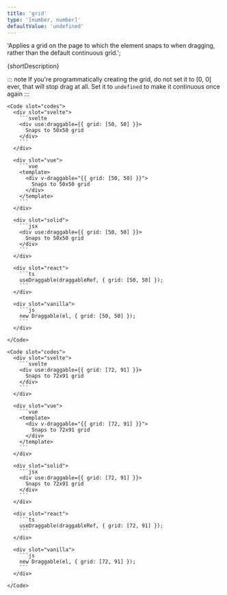 ```yaml
---
title: 'grid'
type: '[number, number]'
defaultValue: 'undefined'
---
```




  'Applies a grid on the page to which the element snaps to when dragging, rather than the default continuous grid.';

{shortDescription}

::: note
If you're programmatically creating the grid, do not set it to \[0, 0\] ever, that will stop drag at all. Set it to `undefined` to make it continuous once again
:::

<Examples client:load>

  <Example>
    <SquareGridExample client:visible slot="demo" />

    <Code slot="codes">
      <div slot="svelte">
        ```svelte
        <div use:draggable={{ grid: [50, 50] }}>
          Snaps to 50x50 grid
        </div>
        ```
      </div>

      <div slot="vue">
        ```vue
        <template>
          <div v-draggable="{{ grid: [50, 50] }}">
            Snaps to 50x50 grid
          </div>
        </template>
        ```
      </div>

      <div slot="solid">
        ```jsx
        <div use:draggable={{ grid: [50, 50] }}>
          Snaps to 50x50 grid
        </div>
        ```
      </div>

      <div slot="react">
        ```ts
        useDraggable(draggableRef, { grid: [50, 50] });
        ```
      </div>

      <div slot="vanilla">
        ```js
        new Draggable(el, { grid: [50, 50] });
        ```
      </div>

    </Code>

  </Example>

  <Example>
    <RectangleGridExample client:visible slot="demo" />

    <Code slot="codes">
      <div slot="svelte">
        ```svelte
        <div use:draggable={{ grid: [72, 91] }}>
          Snaps to 72x91 grid
        </div>
        ```
      </div>

      <div slot="vue">
        ```vue
        <template>
          <div v-draggable="{{ grid: [72, 91] }}">
            Snaps to 72x91 grid
          </div>
        </template>
        ```
      </div>

      <div slot="solid">
        ```jsx
        <div use:draggable={{ grid: [72, 91] }}>
          Snaps to 72x91 grid
        </div>
        ```
      </div>

      <div slot="react">
        ```ts
        useDraggable(draggableRef, { grid: [72, 91] });
        ```
      </div>

      <div slot="vanilla">
        ```js
        new Draggable(el, { grid: [72, 91] });
        ```
      </div>

    </Code>

  </Example>

</Examples>
